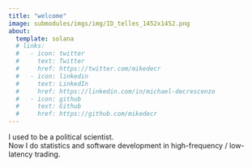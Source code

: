 ```yaml
---
title: "welcome"
image: submodules/imgs/img/ID_telles_1452x1452.png
about:
  template: solana
  # links:
  #   - icon: twitter
  #     text: Twitter
  #     href: https://twitter.com/mikedecr
  #   - icon: linkedin
  #     text: LinkedIn
  #     href: https://linkedin.com/in/michael-decrescenzo
  #   - icon: github
  #     text: Github
  #     href: https://github.com/mikedecr
---
```

 
I used to be a political scientist. <br>
Now I do statistics and software development in high-frequency / low-latency trading.



